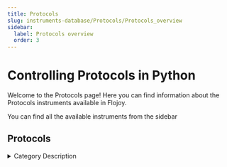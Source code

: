 ```yaml
---
title: Protocols
slug: instruments-database/Protocols/Protocols_overview
sidebar:
  label: Protocols overview
  order: 3
---
```


# Controlling Protocols in Python

Welcome to the Protocols page! Here you can find information about the Protocols instruments available in Flojoy.

You can find all the available instruments from the sidebar



## Protocols

<details> 
<summary>Category Description</summary> 
Miscellaneous
</details> 

<div className="flex flex-wrap">

<InstrumentThumbnail 
    path='Protocols/National Instruments/Daqmx'
    img=''
    label='NI-DAQmx'    
/>

<InstrumentThumbnail 
    path='Protocols/generic-scpi/SCPI-instrument'
    img=''
    label='SCPI Instrument'    
/>

</div>